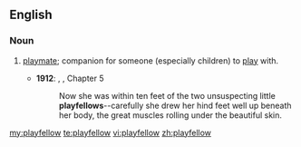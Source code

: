 ==English==

===Noun===
{{en-noun}}

# {{dated}} [[playmate]]; companion for someone (especially children) to [[play]] with.
#* '''1912''': {{w|Edgar Rice Burroughs}}, {{w|Tarzan of the Apes}}, Chapter 5
#*:Now she was within ten feet of the two unsuspecting little '''playfellows'''--carefully she drew her hind feet well up beneath her body, the great muscles rolling under the beautiful skin.

[[my:playfellow]]
[[te:playfellow]]
[[vi:playfellow]]
[[zh:playfellow]]